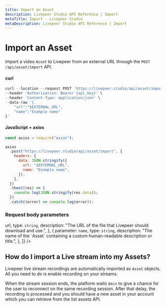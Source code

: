 ```yaml
---
title: Import an Asset
description: Livepeer Studio API Reference | Import
metaTitle: Import - Livepeer Studio
metaDescription: Livepeer Studio API Reference | Import
---
```


# Import an Asset

Import a video `Asset` to Livepeer from an external URL through the
`POST /api/asset/import` API.

#### curl

```jsx
curl --location --request POST 'https://livepeer.studio/api/asset/import' \
--header 'Authorization: Bearer {api_key}' \
--header 'Content-Type: application/json' \
--data-raw '{
    "url":"$EXTERNAL_URL",
    "name":"Example name"
}'
```

#### JavaScript + axios

```javascript
const axios = require("axios");

axios
  .post("https://livepeer.studio/api/asset/import", {
    headers: {
      data: JSON.stringify({
        url: "$EXTERNAL_URL",
        name: "Example name",
      }),
    },
  })
  .then((res) => {
    console.log(JSON.stringify(res.data));
  })
  .catch((error) => console.log(error));
```

### Request body parameters

<Table
  data={[
    {
      parameter: <code>url</code>,
      type: <code>string</code>,
      description: "The URL of the file that Livepeer should download and use.",
    },
    {
      parameter: <code>name</code>,
      type: <code>string</code>,
      description:
        "The name of the `Asset` containing a custom human-readable description or title.",
    },
  ]}
/>

## How do I import a Live stream into my Assets?

Livepeer live stream recordings are automatically imported as `Asset` objects.
All you need to do is enable recording on your streams.

When the stream session ends, the platform waits `6min` to give a chance for the
user to reconnect on the same recording session. After that delay, the recording
is processed and you should have a new asset in your account which you can
retrieve from the list assets API.
